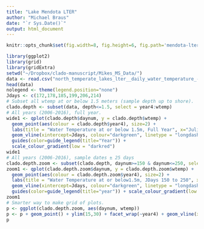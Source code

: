 ```yaml
---
title: "Lake Mendota LTER"
author: "Michael Braus"
date: "`r Sys.Date()`"
output: html_document
---
```

```r
knitr::opts_chunk$set(fig.width=8, fig.height=6, fig.path='mendota-lter-figs/', warning=FALSE, message=FALSE)
```
```r
library(ggplot2)
library(grid)
library(gridExtra)
setwd("~/Dropbox/clado-manuscript/Mikes_MS_Data/")
data <- read.csv("north_temperate_lakes_lter__daily_water_temperature_-_lake_mendota.csv", header=T)
head(data)
nolegend <- theme(legend.position="none")
Jdays <- c(172,178,185,199,206,214)
# Subset all wtemp at or below 1.5 meters (sample depth up to shore). 
clado.depth <- subset(data, depth<=1.5, select = year4:wtemp)
# All years (2006-2016), full year. 
wide1 <- qplot(clado.depth$daynum, y = clado.depth$wtemp) + 
  geom_point(aes(colour = clado.depth$year4), size=2) + 
  labs(title = "Water Temperature at or below 1.5m, Full Year", x="Julian Day", y="Temperature °C") + 
  geom_vline(xintercept=Jdays, colour="darkgreen", linetype = "longdash") + 
  guides(color=guide_legend(title="Year")) + 
  scale_colour_gradient(low = "darkred")
wide1
# All years (2006-2016), sample dates ± 25 days
clado.depth.zoom <- subset(clado.depth, daynum>=150 & daynum<=250, select = year4:wtemp)
zoom1 <- qplot(clado.depth.zoom$daynum, y = clado.depth.zoom$wtemp) + 
  geom_point(aes(colour = clado.depth.zoom$year4), size=2) + 
  labs(title = "Water Temperature at or below1.5m, JDays 150 to 250", x="julian day", y="temperature °C") + 
  geom_vline(xintercept=Jdays, colour="darkgreen", linetype = "longdash") + 
  guides(color=guide_legend(title="year")) + scale_colour_gradient(low = "darkred")
zoom1
# Smarter way to make grid of plots. 
p <- ggplot(clado.depth.zoom, aes(daynum, wtemp))
p <- p + geom_point() + ylim(15,30) + facet_wrap(~year4) + geom_vline(xintercept=Jdays, colour="grey30", linetype = "longdash") + guides(color=guide_legend(title="Year"))
p
```
